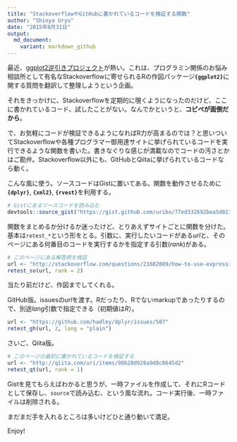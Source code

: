```yaml
---
title: "StackoverflowやGitHubに書かれているコードを検証する関数"
author: "Shinya Uryu"
date: "2015年8月31日"
output: 
  md_document:
    variant: markdown_github
---
```


最近、[ggplot2逆引きプロジェクト](http://qiita.com/tags/ggplot2逆引き)が熱い。これは、プログラミン関係のお悩み相談所として有名なStackoverflowに寄せられるRの作図パッケージ**`{ggplot2}`**に関する質問を翻訳して整理しようという企画。

それをきっかけに、Stackoverflowを定期的に覗くようになったのだけど、ここに書かれているコード、試したことがない。なんでかというと、**コピペが面倒だから**。

で、お気軽にコードが検証できるようになればR力が高まるのでは？と思いついて<span class="hlt_bf">Stackoverflowや各種プログラマー御用達サイトに挙げられているコードを実行できるような関数を書いた</span>。書きなぐりな感じが満載なのでコードの汚さとかはご勘弁。Stackoverflow以外にも、GitHubとQiitaに挙げられているコードなら動く。

こんな風に使う。ソースコードはGistに置いてある。関数を動作させるために**`{dplyr}`**, **`{xml2}`**, **`{rvest}`**を利用する。

```r
# Gistにあるソースコードを読み込む
devtools::source_gist("https://gist.github.com/uribo/77ed332692bea5d821f2")
```

関数をまとめるか分けるか迷ったけど、とりあえずサイトごとに関数を分けた。基本は`retest_*`という形をとる。引数に、実行したいコードがある*url*と、そのページにある何番目のコードを実行するかを指定する引数(*rank*)がある。

```r
# このページにある解答例を検証
url <- "http://stackoverflow.com/questions/21682089/how-to-use-expression-in-in-names-arg-function"
retest_so(url, rank = 2)
```

当たり前だけど、作図までしてくれる。

GitHub版。issuesの*url*を渡す。Rだったり、Rでないmarkupであったりするので、別途*lang*引数で指定できる（初期値は*R*）。

```r
url <- "https://github.com/hadley/dplyr/issues/587"
retest_gh(url, 2, lang = "plain")
```

さいご、Qiita版。

```r
# このページの最初に書かれているコードを検証する
url <- "http://qiita.com/uri/items/98b20d928a9d8c0645d2"
retest_qt(url, rank = 1)
```

Gistを見てもらえばわかると思うが、一時ファイルを作成して、それにRコードとして保存し、`source`で読み込む、という風な流れ。コード実行後、一時ファイルは削除される。

まだまだ手を入れるところは多いけどひと通り動いて満足。

Enjoy!
